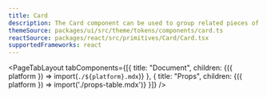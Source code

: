 ```yaml
---
title: Card
description: The Card component can be used to group related pieces of content.
themeSource: packages/ui/src/theme/tokens/components/card.ts
reactSource: packages/react/src/primitives/Card/Card.tsx
supportedFrameworks: react
---
```



<PageTabLayout 
  tabComponents={[{
    title: "Document", 
    children: <Fragment>{({ platform }) => import(`./${platform}.mdx`)}</Fragment>
  },
  {
    title: "Props", 
    children: <Fragment>{({ platform }) => import('./props-table.mdx')}</Fragment>
  }]}
/>
        